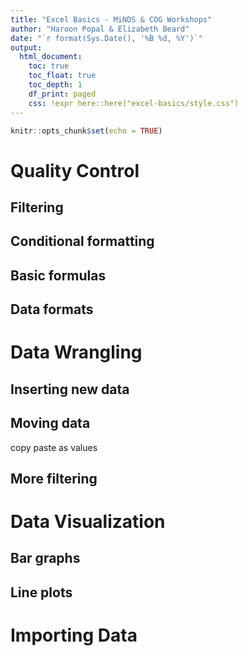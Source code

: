 ```yaml
---
title: "Excel Basics - MiNDS & COG Workshops"
author: "Haroon Popal & Elizabeth Beard"
date: "`r format(Sys.Date(), '%B %d, %Y')`"
output:
  html_document:
    toc: true
    toc_float: true
    toc_depth: 1
    df_print: paged
    css: !expr here::here("excel-basics/style.css")
---
```


```r
knitr::opts_chunk$set(echo = TRUE)
```


# Quality Control

## Filtering

## Conditional formatting

## Basic formulas

## Data formats


# Data Wrangling

## Inserting new data

## Moving data
copy paste as values

## More filtering

# Data Visualization

## Bar graphs

## Line plots


# Importing Data







